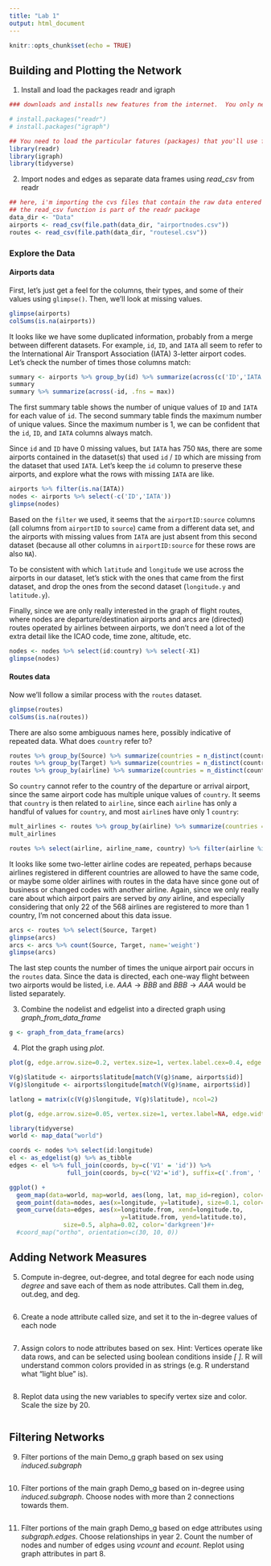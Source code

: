 ---
title: "Lab 1"
output: html_document
---

```{r setup, include=FALSE}
knitr::opts_chunk$set(echo = TRUE)
```

## Building and Plotting the Network

1. Install and load the packages readr and igraph

```{r message=FALSE, warning=FALSE}
### downloads and installs new features from the internet.  You only need to run these commands once.

# install.packages("readr")
# install.packages("igraph")

## You need to load the particular fatures (packages) that you'll use for a given session
library(readr)
library(igraph)
library(tidyverse)
```

2. Import nodes and edges as separate data frames using *read_csv* from readr

```{r}
## here, i'm importing the cvs files that contain the raw data entered through excel
## the read_csv function is part of the readr package
data_dir <- "Data"
airports <- read_csv(file.path(data_dir, "airportnodes.csv"))
routes <- read_csv(file.path(data_dir, "routesel.csv"))
```
### Explore the Data
#### Airports data
First, let's just get a feel for the columns, their types, and some of their values using `glimpse()`. Then, we'll look at missing values.
```{r}
glimpse(airports)
colSums(is.na(airports))
```
It looks like we have some duplicated information, probably from a merge between different datasets. For example, `id`, `ID`, and `IATA` all seem to refer to the International Air Transport Association (IATA) 3-letter airport codes. Let's check the number of times those columns match:

```{r}
summary <- airports %>% group_by(id) %>% summarize(across(c('ID','IATA'), n_distinct))
summary
summary %>% summarize(across(-id, .fns = max))
```
The first summary table shows the number of unique values of `ID` and `IATA` for each value of `id`. The second summary table finds the maximum number of unique values. Since the maximum number is 1, we can be confident that the `id`, `ID`, and `IATA` columns always match. 

Since `id` and `ID` have 0 missing values, but `IATA` has 750 `NA`s, there are some airports contained in the dataset(s) that used `id` / `ID` which are missing from the dataset that used `IATA`. Let's keep the `id` column to preserve these airports, and explore what the rows with missing `IATA` are like.
```{r}
airports %>% filter(is.na(IATA))
nodes <- airports %>% select(-c('ID','IATA'))
glimpse(nodes)
```
Based on the `filter` we used, it seems that the `airportID:source` columns (all columns from `airportID` to `source`) came from a different data set, and the airports with missing values from `IATA` are just absent from this second dataset (because all other columns in `airportID:source` for these rows are also `NA`). 

To be consistent with which `latitude` and `longitude` we use across the airports in our dataset, let's stick with the ones that came from the first dataset, and drop the ones from the second dataset (`longitude.y` and `latitude.y`).

Finally, since we are only really interested in the graph of flight routes, where nodes are departure/destination airports and arcs are (directed) routes operated by airlines between airports, we don't need a lot of the extra detail like the ICAO code, time zone, altitude, etc.
```{r}
nodes <- nodes %>% select(id:country) %>% select(-X1)
glimpse(nodes)
```
#### Routes data

Now we'll follow a similar process with the `routes` dataset.
```{r}
glimpse(routes)
colSums(is.na(routes))
```
There are also some ambiguous names here, possibly indicative of repeated data. What does `country` refer to?
```{r}
routes %>% group_by(Source) %>% summarize(countries = n_distinct(country))
routes %>% group_by(Target) %>% summarize(countries = n_distinct(country))
routes %>% group_by(airline) %>% summarize(countries = n_distinct(country))
```
So `country` cannot refer to the country of the departure or arrival airport, since the same airport code has multiple unique values of `country`. It seems that `country` is then related to `airline`, since each `airline` has only a handful of values for `country`, and most `airline`s have only 1 `country`:
```{r}
mult_airlines <- routes %>% group_by(airline) %>% summarize(countries = n_distinct(country)) %>% filter(countries > 2) %>% .$airline
mult_airlines

routes %>% select(airline, airline_name, country) %>% filter(airline %in% mult_airlines) %>% unique()
```
It looks like some two-letter airline codes are repeated, perhaps because airlines registered in different countries are allowed to have the same code, or maybe some older airlines with routes in the data have since gone out of business or changed codes with another airline. Again, since we only really care about which airport pairs are served by _any_ airline, and especially considering that only 22 of the 568 airlines are registered to more than 1 country, I'm not concerned about this data issue.
```{r}
arcs <- routes %>% select(Source, Target)
glimpse(arcs)
arcs <- arcs %>% count(Source, Target, name='weight')
glimpse(arcs)
```
The last step counts the number of times the unique airport pair occurs in the `routes` data. Since the data is directed, each one-way flight between two airports would be listed, i.e. $AAA \rightarrow BBB$ and $BBB \rightarrow AAA$ would be listed separately.

3. Combine the nodelist and edgelist into a directed graph using *graph_from_data_frame* 

```{r}
g <- graph_from_data_frame(arcs)
```

4. Plot the graph using *plot*. 

```{r}
plot(g, edge.arrow.size=0.2, vertex.size=1, vertex.label.cex=0.4, edge.width = E(g)$weight, vertex.label.family='Helvetica', layout=layout_with_lgl)

```
```{r}
V(g)$latitude <- airports$latitude[match(V(g)$name, airports$id)]
V(g)$longitude <- airports$longitude[match(V(g)$name, airports$id)]

latlong = matrix(c(V(g)$longitude, V(g)$latitude), ncol=2)
```


```{r}
plot(g, edge.arrow.size=0.05, vertex.size=1, vertex.label=NA, edge.width = 0.1*E(g)$weight, vertex.label.family='Arial', layout=latlong, rescale=FALSE, asp=0, xlim=range(V(g)$longitude), ylim=range(V(g)$latitude))
```


```{r}
library(tidyverse)
world <- map_data("world")

coords <- nodes %>% select(id:longitude)
el <- as_edgelist(g) %>% as_tibble
edges <- el %>% full_join(coords, by=c('V1' = 'id')) %>% 
                full_join(coords, by=c('V2'='id'), suffix=c('.from', '.to')) %>% filter(V1 != V2)

ggplot() +
  geom_map(data=world, map=world, aes(long, lat, map_id=region), color='gray', fill='white', size=0.05) +
  geom_point(data=nodes, aes(x=longitude, y=latitude), size=0.1, color='lightblue') +
  geom_curve(data=edges, aes(x=longitude.from, xend=longitude.to,
                               y=latitude.from, yend=latitude.to),
               size=0.5, alpha=0.02, color='darkgreen')#+
  #coord_map("ortho", orientation=c(30, 10, 0))
```


## Adding Network Measures

5. Compute in-degree, out-degree, and total degree for each node using *degree* and save each of them as node attributes. Call them in.deg, out.deg, and deg.

```{r}

```

6. Create a node attribute called size, and set it to the in-degree values of each node

```{r}

```


7. Assign colors to node attributes based on sex.
Hint: Vertices operate like data rows, and can be selected using boolean conditions inside *[ ]*. R will understand common colors provided in as strings (e.g. R understand what "light blue" is).

```{r}


```



8. Replot data using the new variables to specify vertex size and color. Scale the size by 20.

```{r}

```

## Filtering Networks

9. Filter portions of the main Demo_g graph based on sex using *induced.subgraph* 

```{r}

```


10. Filter portions of the main graph Demo_g based on in-degree using *induced.subgraph*. Choose nodes with more than 2 connections towards them.

```{r}

```

11. Filter portions of the main graph Demo_g based on edge attributes using *subgraph.edges*. Choose relationships in year 2. Count the number of nodes and number of edges using *vcount* and *ecount*. Replot using graph attributes in part 8.

```{r}

```









